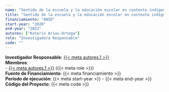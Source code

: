 ```yaml
---
name: "Sentido de la escuela y la educación escolar en contexto indígena: bases para una relación educativa intercultural. Fondecyt Iniciación"
title: "Sentido de la escuela y la educación escolar en contexto indígena: bases para una relación educativa intercultural. Fondecyt Iniciación"
financiamiento: "ANID"
start-year: "2020"
end-year: "2023"
autores: ["Katerin Arias-Ortega"]
role: "Investigadora Responsable"
code: ""
---
```

**Investigador Responsable**: [{{< meta autores.1 >}}](../members/current/Katerin Arias-Ortega.qmd)  
**Miembros**:  
  - [{{< meta autores.1 >}}](../members/current/Katerin Arias-Ortega.qmd) ({{< meta role >}})  
**Fuente de Financiamiento**: {{< meta financiamiento >}}  
**Período de ejecución**: {{< meta start-year >}} - {{< meta end-year >}}  
**Código del Proyecto**: {{< meta code >}} 
